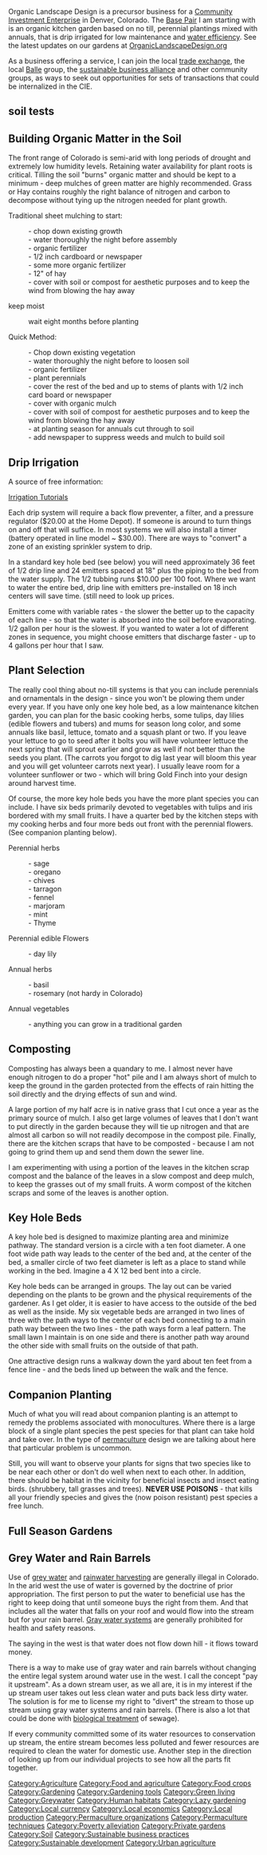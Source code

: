 Organic Landscape Design is a precursor business for a [http://www.aboutus.org/3DN_Community_Investment_Enterprises Community Investment Enterprise] in Denver, Colorado.  The [http://www.aboutus.org/3DN_The_First_Base_Pairs Base Pair] I am starting with is an organic kitchen garden based on no till, perennial plantings mixed with annuals, that is drip irrigated for low maintenance and [[water efficiency]].  See the latest updates on our gardens at [http://www.organiclandscapedesign.org/ OrganicLandscapeDesign.org]

As a business offering a service, I can join the local [http://communityconnectcard.com/ trade exchange], the local [http://milehighbusinessalliance.org/ Balle] group, the [http://www.sustainablecolorado.org/ sustainable business alliance] and other community groups, as ways to seek out opportunities for sets of transactions that could be internalized in the CIE.

== soil tests ==
== Building Organic Matter in the Soil ==
The front range of Colorado is semi-arid with long periods of drought and extremely low humidity levels.  Retaining water availability for plant roots is critical.  Tilling the soil "burns" organic matter and should be kept to a minimum - deep mulches of green matter are highly recommended.  Grass or Hay contains roughly the right balance of nitrogen and carbon to decompose without tying up the nitrogen needed for plant growth.    

Traditional sheet mulching to start:

:- chop down existing growth
:- water thoroughly the night before assembly
:- organic fertilizer
:- 1/2 inch cardboard or newspaper
:- some more organic fertilizer
:- 12" of hay
:- cover with soil or compost for aesthetic purposes and to keep the wind from blowing the hay away
keep moist

:wait eight months before planting

Quick Method:

:- Chop down existing vegetation
:- water thoroughly the night before to loosen soil
:- organic fertilizer
:- plant perennials
:- cover the rest of the bed and up to stems of plants with 1/2 inch card board or newspaper
:- cover with organic mulch
:- cover with soil of compost for aesthetic purposes and to keep the wind from blowing the hay away 
:- at planting season for annuals cut through to soil
:- add newspaper to suppress weeds and mulch to build soil

== Drip Irrigation ==
A source of free information: 
 
[http://www.irrigationtutorials.com/dripguide.htm Irrigation Tutorials]

Each drip system will require a back flow preventer, a filter, and a pressure regulator ($20.00 at the Home Depot).  If someone is around to turn things on and off that will suffice. In most systems we will also install a timer (battery operated in line model ~ $30.00).  There are ways to "convert" a zone of an existing sprinkler system to drip.

In a standard key hole bed (see below) you will need approximately 36 feet of 1/2 drip line and 24 emitters spaced at 18" plus the piping to the bed from the water supply.  The 1/2 tubbing runs $10.00 per 100 foot.  Where we want to water the entire bed, drip line with emitters pre-installed on 18 inch centers will save time. (still need to look up prices.

Emitters come with variable rates - the slower the better up to the capacity of each line - so that the water is absorbed into the soil before evaporating.  1/2 gallon per hour is the slowest.  If you wanted to water a lot of different zones in sequence, you might choose emitters that discharge faster - up to 4 gallons per hour that I saw.

== Plant Selection ==
The really cool thing about no-till systems is that you can include perennials and ornamentals in the design - since you won't be plowing them under every year. If you have only one key hole bed, as a low maintenance kitchen garden, you can plan for the basic cooking herbs, some tulips, day lilies (edible flowers and tubers) and mums for season long color, and some annuals like basil, lettuce, tomato and a squash plant or two.  If you leave your lettuce to go to seed after it bolts you will have volunteer lettuce the next spring that will sprout earlier and grow as well if not better than the seeds you plant.  (The carrots you forgot to dig last year will bloom this year and you will get volunteer carrots next year). I usually leave room for a volunteer sunflower or two - which will bring Gold Finch into your design around harvest time.

Of course, the more key hole beds you have the more plant species you can include.  I have six beds primarily devoted to vegetables with tulips and iris bordered with my small fruits.  I have a quarter bed by the kitchen steps with my cooking herbs and four more beds out front with the perennial flowers. (See companion planting below).     

Perennial herbs

:- sage
:- oregano
:- chives
:- tarragon
:- fennel
:- marjoram
:- mint
:- Thyme

Perennial edible Flowers

:- day lily

Annual herbs

:- basil
:- rosemary (not hardy in Colorado)

Annual vegetables

:- anything you can grow in a traditional garden

== Composting ==
Composting has always been a quandary to me.  I almost never have enough nitrogen to do a proper "hot" pile and I am always short of mulch to keep the ground in the garden protected from the effects of rain hitting the soil directly and the drying effects of sun and wind.

A large portion of my half acre is in native grass that I cut once a year as the primary source of mulch.  I also get large volumes of leaves that I don't want to put directly in the garden because they will tie up nitrogen and that are almost all carbon so will not readily decompose in the compost pile.  Finally, there are the kitchen scraps that have to be composted - because I am not going to grind them up and send them down the sewer line.

I am experimenting with using a portion of the leaves in the kitchen scrap compost and the balance of the leaves in a slow compost and deep mulch, to keep the grasses out of my small fruits.  A worm compost of the kitchen scraps and some of the leaves is another option.

== Key Hole Beds ==
A key hole bed is designed to maximize planting area and minimize pathway.  The standard version is a circle with a ten foot diameter.  A one foot wide path way leads to the center of the bed and, at the center of the bed, a smaller circle of two feet diameter is left as a place to stand while working in the bed.  Imagine a 4 X 12 bed bent into a circle.

Key hole beds can be arranged in groups.  The lay out can be varied depending on the plants to be grown and the physical requirements of the gardener.  As I get older, it is easier to have access to the outside of the bed as well as the inside. My six vegetable beds are arranged in two lines of three with the path ways to the center of each bed connecting to a main path way between the two lines - the path ways form a leaf pattern.  The small lawn I maintain is on one side and there is another path way around the other side with small fruits on the outside of that path.

One attractive design runs a walkway down the yard about ten feet from a fence line - and the beds lined up between the walk and the fence.

== Companion Planting ==
Much of what you will read about companion planting is an attempt to remedy the problems associated with monocultures.  Where there is a large block of a single plant species the pest species for that plant can take hold and take over.  In the type of [[permaculture]] design we are talking about here that particular problem is uncommon.

Still, you will want to observe your plants for signs that two species like to be near each other or don't do well when next to each other.  In addition, there should be habitat in the vicinity for beneficial insects and insect eating birds. (shrubbery, tall grasses and trees).  '''NEVER USE POISONS''' - that kills all your friendly species and gives the (now poison resistant) pest species a free lunch.

== Full Season Gardens ==
== Grey Water and Rain Barrels ==
Use of [[grey water]] and 
[[:Original:Rainwater_harvesting|rainwater harvesting]] are generally illegal in Colorado.  In the arid west the use of water is governed by the doctrine of prior appropriation.  The first person to put the water to beneficial use has the right to keep doing that until someone buys the right from them.  And that includes all the water that falls on your roof and would flow into the stream but for your rain barrel.  [[Gray water systems]] are generally prohibited for health and safety reasons.

The saying in the west is that water does not flow down hill - it flows toward money.

There is a way to make use of gray water and rain barrels without changing the entire legal system around water use in the west.  I call the concept "pay it upstream".  As a down stream user, as we all are, it is in my interest if the up stream user takes out less clean water and puts back less dirty water.  The solution is for me to license my right to "divert" the stream to those up stream using gray water systems and rain barrels.  (There is also a lot that could be done with [http://www.oceanarks.org/ biological treatment] of sewage).

If every community committed some of its water resources to conservation up stream, the entire stream becomes less polluted and fewer resources are required to clean the water for domestic use.  Another step in the direction of looking up from our individual projects to see how all the parts fit together.

[[Category:Agriculture]]
[[Category:Food and agriculture]]
[[Category:Food crops]]
[[Category:Gardening]]
[[Category:Gardening tools]]
[[Category:Green living]]
[[Category:Greywater]]
[[Category:Human habitats]]
[[Category:Lazy gardening]]
[[Category:Local currency]]
[[Category:Local economics]]
[[Category:Local production]]
[[Category:Permaculture organizations]]
[[Category:Permaculture techniques]]
[[Category:Poverty alleviation]]
[[Category:Private gardens]]
[[Category:Soil]]
[[Category:Sustainable business practices]]
[[Category:Sustainable development]]
[[Category:Urban agriculture]]